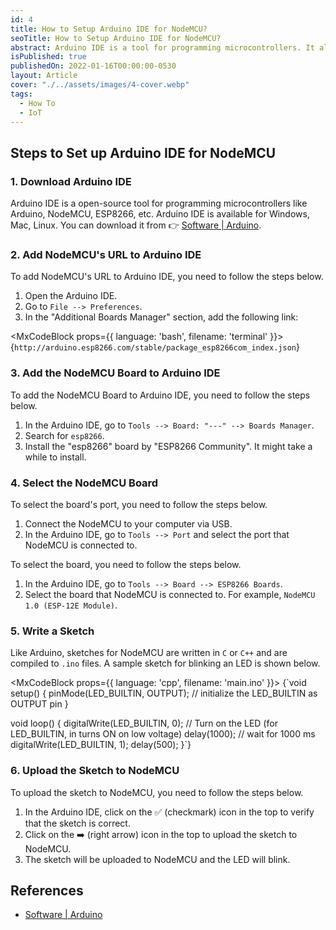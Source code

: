 ```yaml
---
id: 4
title: How to Setup Arduino IDE for NodeMCU?
seoTitle: How to Setup Arduino IDE for NodeMCU?
abstract: Arduino IDE is a tool for programming microcontrollers. It also can be used to program other devices like ESP8266 (NodeMCU), ESP32, etc.
isPublished: true
publishedOn: 2022-01-16T00:00:00-0530
layout: Article
cover: "./../assets/images/4-cover.webp"
tags:
  - How To
  - IoT
---
```


## Steps to Set up Arduino IDE for NodeMCU

### 1. Download Arduino IDE

Arduino IDE is a open-source tool for programming microcontrollers like Arduino, NodeMCU, ESP8266, etc. Arduino IDE is available for Windows, Mac, Linux. You can download it from 👉 [Software | Arduino](https://www.arduino.cc/en/software).

<MxImage
  alt="Arduino IDE Download Page"
  src="./../assets/images/4-arduino-ide-download-page.png"
  orientation="horizontal"
  size="full"
/>

### 2. Add NodeMCU's URL to Arduino IDE

To add NodeMCU's URL to Arduino IDE, you need to follow the steps below.

1. Open the Arduino IDE.
2. Go to `File --> Preferences`.
3. In the "Additional Boards Manager" section, add the following link:

<MxCodeBlock props={{ language: 'bash', filename: 'terminal' }}>
  {`http://arduino.esp8266.com/stable/package_esp8266com_index.json`}
</MxCodeBlock>

<MxImage
  alt="Arduino IDE Preferences Page"
  src="./../assets/images/4-arduino-ide-preferences.jpg"
  orientation="horizontal"
  size="full"
/>

### 3. Add the NodeMCU Board to Arduino IDE

To add the NodeMCU Board to Arduino IDE, you need to follow the steps below.

1. In the Arduino IDE, go to `Tools --> Board: "---" --> Boards Manager`.
2. Search for `esp8266`.
3. Install the "esp8266" board by "ESP8266 Community". It might take a while to install.

<MxImage
  alt="Boards Manager Page"
  src="./../assets/images/4-boards-manager.jpg"
  orientation="horizontal"
  size="full"
/>

### 4. Select the NodeMCU Board

To select the board's port, you need to follow the steps below.

1. Connect the NodeMCU to your computer via USB.
2. In the Arduino IDE, go to `Tools --> Port` and select the port that NodeMCU is connected to.

To select the board, you need to follow the steps below.

1. In the Arduino IDE, go to `Tools --> Board --> ESP8266 Boards`.
2. Select the board that NodeMCU is connected to. For example, `NodeMCU 1.0 (ESP-12E Module)`.

<MxImage
  alt="Select Board"
  src="./../assets/images/4-select-board.jpg"
  orientation="horizontal"
  size="full"
/>

### 5. Write a Sketch

Like Arduino, sketches for NodeMCU are written in `C` or `C++` and are compiled to `.ino` files. A sample sketch for blinking an LED is shown below.

<MxCodeBlock props={{ language: 'cpp', filename: 'main.ino' }}>
  {`void setup() {
 pinMode(LED_BUILTIN, OUTPUT); // initialize the LED_BUILTIN as OUTPUT pin
}

void loop() {
 digitalWrite(LED_BUILTIN, 0); // Turn on the LED (for LED_BUILTIN, in turns ON on low voltage)
    delay(1000); // wait for 1000 ms
    digitalWrite(LED_BUILTIN, 1);
    delay(500);
}`}
</MxCodeBlock>

### 6. Upload the Sketch to NodeMCU

To upload the sketch to NodeMCU, you need to follow the steps below.

1. In the Arduino IDE, click on the ✅ (checkmark) icon in the top to verify that the sketch is correct.
2. Click on the ➡️ (right arrow) icon in the top to upload the sketch to NodeMCU.
3. The sketch will be uploaded to NodeMCU and the LED will blink.

## References

- [Software | Arduino](https://www.arduino.cc/en/software)
